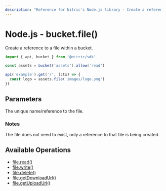 ```yaml
---
description: "Reference for Nitric's Node.js library - Create a reference to a file within a bucket."
---
```


# Node.js - bucket.file()

Create a reference to a file within a bucket.

```javascript
import { api, bucket } from '@nitric/sdk'

const assets = bucket('assets').allow('read')

api('example').get('/', (ctx) => {
  const logo = assets.file('images/logo.png')
})
```

## Parameters

<Properties>
  <Property name="name" required type="string">
    The unique name/reference to the file.
  </Property>
</Properties>

### Notes

The file does not need to exist, only a reference to that file is being created.

## Available Operations

- [file.read()](./bucket-file-read)
- [file.write()](./bucket-file-write)
- [file.delete()](./bucket-file-delete)
- [file.getDownloadUrl()](./bucket-file-downloadurl)
- [file.getUploadUrl()](./bucket-file-uploadurl)

